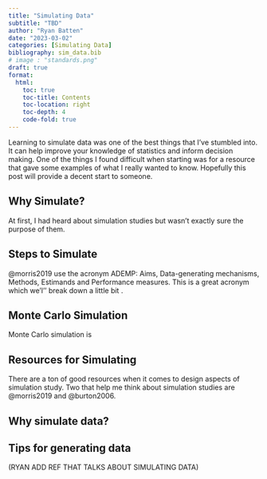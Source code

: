 ```yaml
---
title: "Simulating Data" 
subtitle: "TBD"
author: "Ryan Batten"
date: "2023-03-02"
categories: [Simulating Data]
bibliography: sim_data.bib
# image : "standards.png"
draft: true
format: 
  html:
    toc: true
    toc-title: Contents
    toc-location: right
    toc-depth: 4
    code-fold: true
---
```


Learning to simulate data was one of the best things that I've stumbled into. It can help improve your knowledge of statistics and inform decision making. One of the things I found difficult when starting was for a resource that gave some examples of what I really wanted to know. Hopefully this post will provide a decent start to someone.

## Why Simulate?

At first, I had heard about simulation studies but wasn't exactly sure the purpose of them.

## Steps to Simulate

@morris2019 use the acronym ADEMP: Aims, Data-generating mechanisms, Methods, Estimands and Performance measures. This is a great acronym which we'l'' break down a little bit .

## Monte Carlo Simulation

Monte Carlo simulation is

## Resources for Simulating

There are a ton of good resources when it comes to design aspects of simulation study. Two that help me think about simulation studies are @morris2019 and @burton2006.

## Why simulate data?

## Tips for generating data

(RYAN ADD REF THAT TALKS ABOUT SIMULATING DATA)
